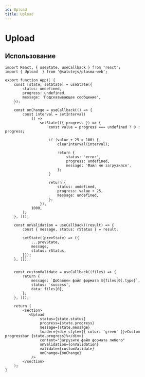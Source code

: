 ```yaml
---
id: Upload
title: Upload
---
```



# Upload

<Description name="Upload" />
<PropsTable name="Upload" />
<StorybookLink name="Upload" />

## Использование

```tsx live
import React, { useState, useCallback } from 'react';
import { Upload  } from '@salutejs/plasma-web';

export function App() {
    const [state, setState] = useState({
        status: undefined,
        progress: undefined,
        message: 'Подсказывающее сообщение',
    });

    const onChange = useCallback(() => {
        const interval = setInterval(
            () =>
                setState(({ progress }) => {
                    const value = progress === undefined ? 0 : progress;

                    if (value + 25 > 100) {
                        clearInterval(interval);

                        return {
                            status: 'error',
                            progress: undefined,
                            message: 'Файл не загрузился',
                        };
                    }

                    return {
                        status: undefined,
                        progress: value + 25,
                        message: undefined,
                    };
                }),
            1000,
        );
    }, []);

    const onValidation = useCallback((result) => {
        const { message, status: rStatus } = result;

        setState((prevState) => ({
            ...prevState,
            message,
            status: rStatus,
        }));
    }, []);


    const customValidate = useCallback((files) => {
        return {
            message: `Добавлен файл формата ${files[0].type}`,
            status: 'success',
            data: files[0],
        };
    }, []);

    return (
        <section>
           <Upload
                status={state.status}
                progress={state.progress}
                message={state.message}
                loader={<div style={{ color: 'green' }}>Custom progressbar {state.progress}%</div>}
                content="Загрузите файл формата любого"
                onValidation={onValidation}
                validate={customValidate}
                onChange={onChange}
            />
        </section>
    );
}
```
